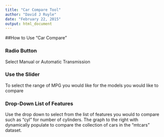 ```yaml
---
title: "Car Compare Tool"
author: "David J Ruyle"
date: "February 22, 2015"
output: html_document
---
```


##How to Use "Car Compare"

### Radio Button
Select Manual or Automatic Transmission

### Use the Slider
To select the range of MPG you would like for the models you would like to compare

### Drop-Down List of Features
Use the drop down to select from the list of features you would to compare such as "cyl"
 for number of cylinders. The graph to the right with dynamically populate to compare the collection of cars in the "mtcars" dataset. 
 

